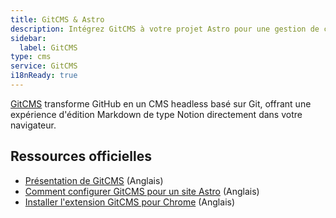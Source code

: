 ```yaml
---
title: GitCMS & Astro
description: Intégrez GitCMS à votre projet Astro pour une gestion de contenu fluide
sidebar:
  label: GitCMS
type: cms
service: GitCMS
i18nReady: true
---
```


[GitCMS](https://gitcms.blog) transforme GitHub en un CMS headless basé sur Git, offrant une expérience d'édition Markdown de type Notion directement dans votre navigateur.

## Ressources officielles
- [Présentation de GitCMS](https://gitcms.blog/posts/introducing-gitcms/) (Anglais)
- [Comment configurer GitCMS pour un site Astro](https://gitcms.blog/posts/how-to-configure-gitcms/) (Anglais)
- [Installer l'extension GitCMS pour Chrome](https://gitcms.blog/extension) (Anglais)
